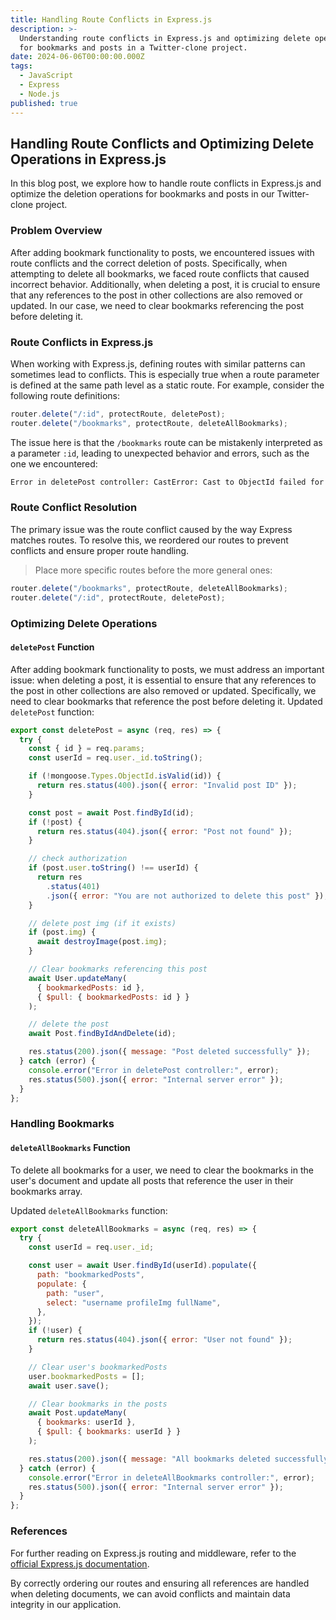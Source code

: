 ```yaml
---
title: Handling Route Conflicts in Express.js
description: >-
  Understanding route conflicts in Express.js and optimizing delete operations
  for bookmarks and posts in a Twitter-clone project.
date: 2024-06-06T00:00:00.000Z
tags:
  - JavaScript
  - Express
  - Node.js
published: true
---
```


## Handling Route Conflicts and Optimizing Delete Operations in Express.js

In this blog post, we explore how to handle route conflicts in Express.js and optimize the deletion operations for bookmarks and posts in our Twitter-clone project.

### Problem Overview

After adding bookmark functionality to posts, we encountered issues with route conflicts and the correct deletion of posts. Specifically, when attempting to delete all bookmarks, we faced route conflicts that caused incorrect behavior. Additionally, when deleting a post, it is crucial to ensure that any references to the post in other collections are also removed or updated. In our case, we need to clear bookmarks referencing the post before deleting it.

### Route Conflicts in Express.js

When working with Express.js, defining routes with similar patterns can sometimes lead to conflicts. This is especially true when a route parameter is defined at the same path level as a static route. For example, consider the following route definitions:

```javascript
router.delete("/:id", protectRoute, deletePost);
router.delete("/bookmarks", protectRoute, deleteAllBookmarks);
```

The issue here is that the `/bookmarks` route can be mistakenly interpreted as a parameter `:id`, leading to unexpected behavior and errors, such as the one we encountered:

```bash
Error in deletePost controller: CastError: Cast to ObjectId failed for value "bookmarks" (type string) at path "\_id" for model "Post"
```

### Route Conflict Resolution

The primary issue was the route conflict caused by the way Express matches routes. To resolve this, we reordered our routes to prevent conflicts and ensure proper route handling.

> Place more specific routes before the more general ones:

```javascript
router.delete("/bookmarks", protectRoute, deleteAllBookmarks);
router.delete("/:id", protectRoute, deletePost);
```

### Optimizing Delete Operations

#### `deletePost` Function

After adding bookmark functionality to posts, we must address an important issue: when deleting a post, it is essential to ensure that any references to the post in other collections are also removed or updated. Specifically, we need to clear bookmarks that reference the post before deleting it.
Updated `deletePost` function:

```javascript
export const deletePost = async (req, res) => {
  try {
    const { id } = req.params;
    const userId = req.user._id.toString();

    if (!mongoose.Types.ObjectId.isValid(id)) {
      return res.status(400).json({ error: "Invalid post ID" });
    }

    const post = await Post.findById(id);
    if (!post) {
      return res.status(404).json({ error: "Post not found" });
    }

    // check authorization
    if (post.user.toString() !== userId) {
      return res
        .status(401)
        .json({ error: "You are not authorized to delete this post" });
    }

    // delete post img (if it exists)
    if (post.img) {
      await destroyImage(post.img);
    }

    // Clear bookmarks referencing this post
    await User.updateMany(
      { bookmarkedPosts: id },
      { $pull: { bookmarkedPosts: id } }
    );

    // delete the post
    await Post.findByIdAndDelete(id);

    res.status(200).json({ message: "Post deleted successfully" });
  } catch (error) {
    console.error("Error in deletePost controller:", error);
    res.status(500).json({ error: "Internal server error" });
  }
};
```

### Handling Bookmarks

#### `deleteAllBookmarks` Function

To delete all bookmarks for a user, we need to clear the bookmarks in the user's document and update all posts that reference the user in their bookmarks array.

Updated `deleteAllBookmarks` function:

```javascript
export const deleteAllBookmarks = async (req, res) => {
  try {
    const userId = req.user._id;

    const user = await User.findById(userId).populate({
      path: "bookmarkedPosts",
      populate: {
        path: "user",
        select: "username profileImg fullName",
      },
    });
    if (!user) {
      return res.status(404).json({ error: "User not found" });
    }

    // Clear user's bookmarkedPosts
    user.bookmarkedPosts = [];
    await user.save();

    // Clear bookmarks in the posts
    await Post.updateMany(
      { bookmarks: userId },
      { $pull: { bookmarks: userId } }
    );

    res.status(200).json({ message: "All bookmarks deleted successfully" });
  } catch (error) {
    console.error("Error in deleteAllBookmarks controller:", error);
    res.status(500).json({ error: "Internal server error" });
  }
};
```

### References

For further reading on Express.js routing and middleware, refer to the [official Express.js documentation](https://expressjs.com/en/guide/routing.html).

By correctly ordering our routes and ensuring all references are handled when deleting documents, we can avoid conflicts and maintain data integrity in our application.
